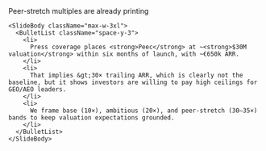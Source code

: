 <div className="flex h-full w-full flex-col items-center justify-center">
  <div className="flex flex-1 flex-col justify-center gap-8 px-8 py-6 w-full max-w-5xl mx-auto">
    <SlideHeader eyebrow="Board pack" kicker="Valuation outliers exist (Peec example)">
      Peer-stretch multiples are already printing
    </SlideHeader>

    <SlideBody className="max-w-3xl">
      <BulletList className="space-y-3">
        <li>
          Press coverage places <strong>Peec</strong> at ~<strong>$30M valuation</strong> within six months of launch, with ~€650k ARR.
        </li>
        <li>
          That implies &gt;30× trailing ARR, which is clearly not the baseline, but it shows investors are willing to pay high ceilings for GEO/AEO leaders.
        </li>
        <li>
          We frame base (10×), ambitious (20×), and peer-stretch (30–35×) bands to keep valuation expectations grounded.
        </li>
      </BulletList>
    </SlideBody>
  </div>
</div>
